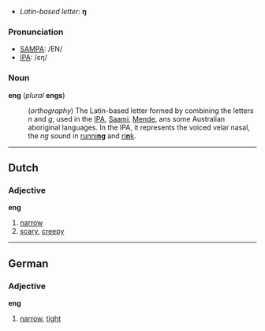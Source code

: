 *''Latin-based letter:'' '''ŋ'''

===Pronunciation===
*[[SAMPA]]: /EN/
*[[International Phonetic Alphabet|IPA]]: /ɛŋ/

===Noun===
'''eng''' (''plural'' '''engs''')
:(''orthography'') The Latin-based letter formed by combining the letters ''n'' and ''g'', used in the [[International Phonetic Alphabet|IPA]], [[w:Saami|Saami]], [[w:Mende|Mende]], ans some Australian aboriginal languages. In the IPA, it represents the voiced velar nasal, the ''ng'' sound in [[running|runni'''ng''']] and [[rink|ri'''n'''k]].

----
==Dutch==
===Adjective===
'''eng'''

#[[narrow]]
#[[scary]], [[creepy]]

----
==German==
===Adjective===
'''eng'''

#[[narrow]], [[tight]]